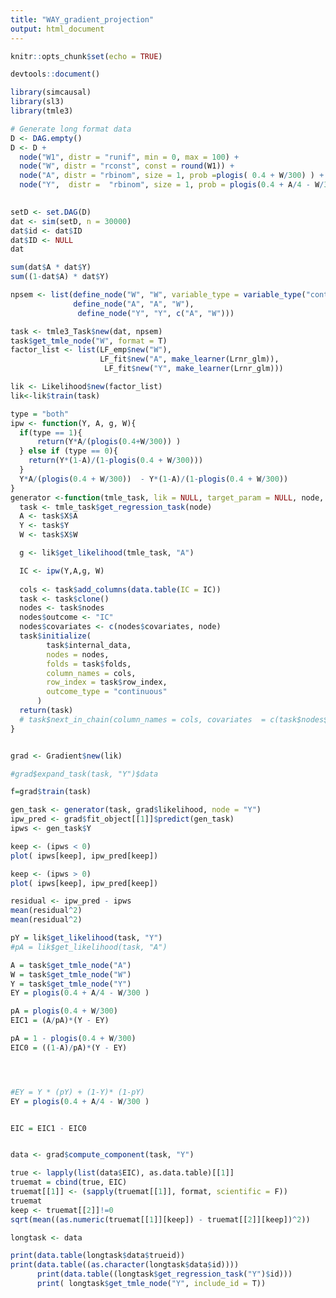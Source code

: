 ```yaml
---
title: "WAY_gradient_projection"
output: html_document
---
```


```r
knitr::opts_chunk$set(echo = TRUE)

devtools::document()
```



```r
library(simcausal)
library(sl3)
library(tmle3)

# Generate long format data
D <- DAG.empty()
D <- D +
  node("W1", distr = "runif", min = 0, max = 100) +
  node("W", distr = "rconst", const = round(W1)) +
  node("A", distr = "rbinom", size = 1, prob =plogis( 0.4 + W/300) ) +
  node("Y",  distr =  "rbinom", size = 1, prob = plogis(0.4 + A/4 - W/300) ) 
 

setD <- set.DAG(D)
dat <- sim(setD, n = 30000)
dat$id <- dat$ID
dat$ID <- NULL
dat

sum(dat$A * dat$Y)
sum((1-dat$A) * dat$Y)
```

```r
npsem <- list(define_node("W", "W", variable_type = variable_type("continuous")), 
              define_node("A", "A", "W"),
               define_node("Y", "Y", c("A", "W")))

task <- tmle3_Task$new(dat, npsem)
task$get_tmle_node("W", format = T)
factor_list <- list(LF_emp$new("W"), 
                    LF_fit$new("A", make_learner(Lrnr_glm)),
                     LF_fit$new("Y", make_learner(Lrnr_glm)))

lik <- Likelihood$new(factor_list)
lik<-lik$train(task)
```


```r
type = "both"
ipw <- function(Y, A, g, W){
  if(type == 1){
      return(Y*A/(plogis(0.4+W/300)) )
  } else if (type == 0){
    return(Y*(1-A)/(1-plogis(0.4 + W/300)))
  }
  Y*A/(plogis(0.4 + W/300))  - Y*(1-A)/(1-plogis(0.4 + W/300))
}
generator <-function(tmle_task, lik = NULL, target_param = NULL, node, outcome = T){
  task <- tmle_task$get_regression_task(node)
  A <- task$X$A
  Y <- task$Y
  W <- task$X$W

  g <- lik$get_likelihood(tmle_task, "A")

  IC <- ipw(Y,A,g, W)
 
  cols <- task$add_columns(data.table(IC = IC))
  task <- task$clone()
  nodes <- task$nodes
  nodes$outcome <- "IC"
  nodes$covariates <- c(nodes$covariates, node)
  task$initialize(
        task$internal_data,
        nodes = nodes,
        folds = task$folds,
        column_names = cols,
        row_index = task$row_index,
        outcome_type = "continuous"
      )
  return(task)
  # task$next_in_chain(column_names = cols, covariates  = c(task$nodes$covariates, task$nodes$outcome), outcome = "IC")
}


grad <- Gradient$new(lik)

#grad$expand_task(task, "Y")$data

f=grad$train(task)
```


```r
gen_task <- generator(task, grad$likelihood, node = "Y")
ipw_pred <- grad$fit_object[[1]]$predict(gen_task)
ipws <- gen_task$Y

keep <- (ipws < 0)
plot( ipws[keep], ipw_pred[keep])

keep <- (ipws > 0)
plot( ipws[keep], ipw_pred[keep])

residual <- ipw_pred - ipws
mean(residual^2)
mean(residual^2)
```



```r
pY = lik$get_likelihood(task, "Y")
#pA = lik$get_likelihood(task, "A")

A = task$get_tmle_node("A")
W = task$get_tmle_node("W")
Y = task$get_tmle_node("Y")
EY = plogis(0.4 + A/4 - W/300 )

pA = plogis(0.4 + W/300)
EIC1 = (A/pA)*(Y - EY)

pA = 1 - plogis(0.4 + W/300)
EIC0 = ((1-A)/pA)*(Y - EY)




#EY = Y * (pY) + (1-Y)* (1-pY)
EY = plogis(0.4 + A/4 - W/300 )


EIC = EIC1 - EIC0


data <- grad$compute_component(task, "Y")

true <- lapply(list(data$EIC), as.data.table)[[1]]
truemat = cbind(true, EIC)
truemat[[1]] <- (sapply(truemat[[1]], format, scientific = F))
truemat
keep <- truemat[[2]]!=0
sqrt(mean((as.numeric(truemat[[1]][keep]) - truemat[[2]][keep])^2))
```

```r

longtask <- data

print(data.table(longtask$data$trueid))
print(data.table((as.character(longtask$data$id))))
      print(data.table((longtask$get_regression_task("Y")$id)))
      print( longtask$get_tmle_node("Y", include_id = T))
```





